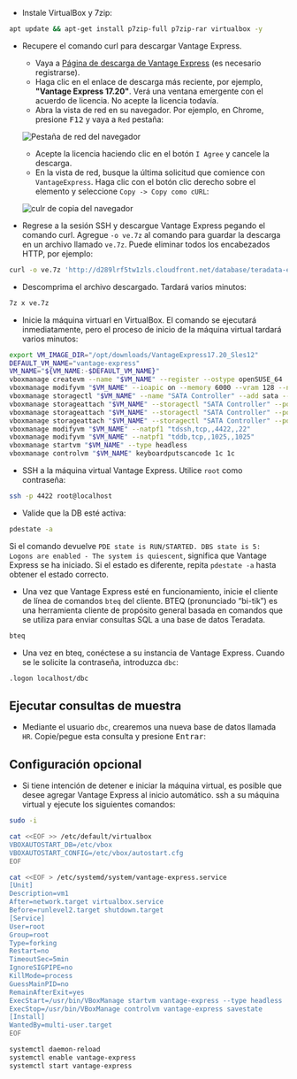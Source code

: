 
* Instale VirtualBox y 7zip:
```bash
apt update && apt-get install p7zip-full p7zip-rar virtualbox -y
```
* Recupere el comando curl para descargar Vantage Express.
    * Vaya a [Página de descarga de Vantage Express](https://downloads.teradata.com/download/database/teradata-express-for-vmware-player) (es necesario registrarse).
    * Haga clic en el enlace de descarga más reciente, por ejemplo, **"Vantage Express 17.20"**. Verá una ventana emergente con el acuerdo de licencia. No acepte la licencia todavía.
    * Abra la vista de red en su navegador. Por ejemplo, en Chrome, presione <kbd>F12</kbd> y vaya a `Red` pestaña:

    ![Pestaña de red del navegador](../images/browser.network.png)

    * Acepte la licencia haciendo clic en el botón `I Agree` y cancele la descarga.
    * En la vista de red, busque la última solicitud que comience con `VantageExpress`. Haga clic con el botón clic derecho sobre el elemento y seleccione `Copy -> Copy como cURL`:

    ![culr de copia del navegador](../images/browser.copy.curl.png)
* Regrese a la sesión SSH y descargue Vantage Express pegando el comando curl. Agregue `-o ve.7z` al comando para guardar la descarga en un archivo llamado `ve.7z`. Puede eliminar todos los encabezados HTTP, por ejemplo:

```bash
curl -o ve.7z 'http://d289lrf5tw1zls.cloudfront.net/database/teradata-express/VantageExpress17.20_Sles12_202108300444.7z?Expires=1638719978&Signature=GKBkNvery_long_signature__&Key-Pair-Id=********************'
```

* Descomprima el archivo descargado. Tardará varios minutos:

```bash
7z x ve.7z
```
* Inicie la máquina virtuarl en VirtualBox. El comando se ejecutará inmediatamente, pero el proceso de inicio de la máquina virtual tardará varios minutos:

```bash
export VM_IMAGE_DIR="/opt/downloads/VantageExpress17.20_Sles12"
DEFAULT_VM_NAME="vantage-express"
VM_NAME="${VM_NAME:-$DEFAULT_VM_NAME}"
vboxmanage createvm --name "$VM_NAME" --register --ostype openSUSE_64
vboxmanage modifyvm "$VM_NAME" --ioapic on --memory 6000 --vram 128 --nic1 nat --cpus 4
vboxmanage storagectl "$VM_NAME" --name "SATA Controller" --add sata --controller IntelAhci
vboxmanage storageattach "$VM_NAME" --storagectl "SATA Controller" --port 0 --device 0 --type hdd --medium  "$(find $VM_IMAGE_DIR -name '*disk1*')"
vboxmanage storageattach "$VM_NAME" --storagectl "SATA Controller" --port 1 --device 0 --type hdd --medium  "$(find $VM_IMAGE_DIR -name '*disk2*')"
vboxmanage storageattach "$VM_NAME" --storagectl "SATA Controller" --port 2 --device 0 --type hdd --medium  "$(find $VM_IMAGE_DIR -name '*disk3*')"
vboxmanage modifyvm "$VM_NAME" --natpf1 "tdssh,tcp,,4422,,22"
vboxmanage modifyvm "$VM_NAME" --natpf1 "tddb,tcp,,1025,,1025"
vboxmanage startvm "$VM_NAME" --type headless
vboxmanage controlvm "$VM_NAME" keyboardputscancode 1c 1c
```
* SSH a la máquina virtual Vantage Express. Utilice `root` como contraseña:

```bash
ssh -p 4422 root@localhost
```
* Valide que la DB esté activa:
```bash
pdestate -a
```

Si el comando devuelve `PDE state is RUN/STARTED. DBS state is 5: Logons are enabled - The system is quiescent`, significa que Vantage Express se ha iniciado. Si el estado es diferente, repita `pdestate -a` hasta obtener el estado correcto.

* Una vez que Vantage Express esté en funcionamiento, inicie el cliente de línea de comandos `bteq` del cliente. BTEQ (pronunciado “bi-tik”) es una herramienta cliente de propósito general basada en comandos que se utiliza para enviar consultas SQL a una base de datos Teradata.

```bash
bteq
```
* Una vez en bteq, conéctese a su instancia de Vantage Express. Cuando se le solicite la contraseña, introduzca `dbc`:

```bash
.logon localhost/dbc
```

## Ejecutar consultas de muestra

* Mediante el usuario `dbc`, crearemos una nueva base de datos llamada `HR`. Copie/pegue esta consulta y presione <kbd>Entrar</kbd>:

<GettingStartedQueries />

## Configuración opcional

* Si tiene intención de detener e iniciar la máquina virtual, es posible que desee agregar Vantage Express al inicio automático. ssh a su máquina virtual y ejecute los siguientes comandos:

```bash
sudo -i

cat <<EOF >> /etc/default/virtualbox
VBOXAUTOSTART_DB=/etc/vbox
VBOXAUTOSTART_CONFIG=/etc/vbox/autostart.cfg
EOF

cat <<EOF > /etc/systemd/system/vantage-express.service
[Unit]
Description=vm1
After=network.target virtualbox.service
Before=runlevel2.target shutdown.target
[Service]
User=root
Group=root
Type=forking
Restart=no
TimeoutSec=5min
IgnoreSIGPIPE=no
KillMode=process
GuessMainPID=no
RemainAfterExit=yes
ExecStart=/usr/bin/VBoxManage startvm vantage-express --type headless
ExecStop=/usr/bin/VBoxManage controlvm vantage-express savestate
[Install]
WantedBy=multi-user.target
EOF

systemctl daemon-reload
systemctl enable vantage-express
systemctl start vantage-express
```
